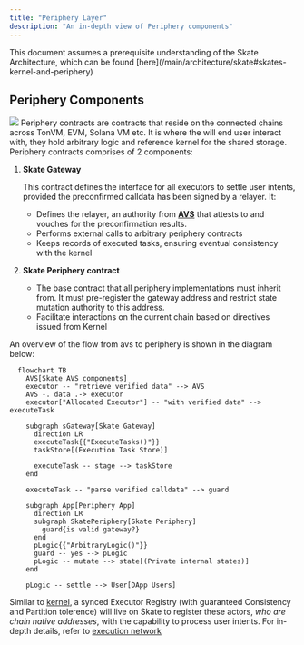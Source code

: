 ```yaml
---
title: "Periphery Layer"
description: "An in-depth view of Periphery components"
---
```


<Note>
This document assumes a prerequisite understanding of the Skate Architecture, which can be found [here](/main/architecture/skate#skates-kernel-and-periphery)
</Note>

## Periphery Components
<Frame caption="Periphery Diagram">
  <img src="/images/architecture/PeripheryOverview.png" style={{ borderRadius: '0.5rem' }} />
</Frame>
Periphery contracts are contracts that reside on the connected chains across TonVM, EVM, Solana VM etc. It is where the will end user interact with, they hold arbitrary logic and reference kernel for the shared storage. Periphery contracts comprises of 2 components: 

1. **Skate Gateway**
    
    This contract defines the interface for all executors to settle user intents, provided the preconfirmed calldata has been signed by a relayer. It:
    
    - Defines the relayer, an authority from [**AVS**](https://docs.skatechain.org/main/architecture/avs) that attests to and vouches for the preconfirmation results.
    - Performs external calls to arbitrary periphery contracts
    - Keeps records of executed tasks, ensuring eventual consistency with the kernel
2. **Skate Periphery contract**
    - The base contract that all periphery implementations must inherit from. It must pre-register the gateway address and restrict state mutation authority to this address.
    - Facilitate interactions on the current chain based on directives issued from Kernel

An overview of the flow from avs to periphery is shown in the diagram below:

<Card title="Periphery Settlement Diagram">

```mermaid
  flowchart TB
    AVS[Skate AVS components]
    executor -- "retrieve verified data" --> AVS
    AVS -. data .-> executor
    executor["Allocated Executor"] -- "with verified data" --> executeTask

    subgraph sGateway[Skate Gateway]
      direction LR
      executeTask{{"ExecuteTasks()"}}
      taskStore[(Execution Task Store)]

      executeTask -- stage --> taskStore
    end

    executeTask -- "parse verified calldata" --> guard

    subgraph App[Periphery App]
      direction LR
      subgraph SkatePeriphery[Skate Periphery]
        guard{is valid gateway?}
      end
      pLogic{{"ArbitraryLogic()"}}
      guard -- yes --> pLogic
      pLogic -- mutate --> state[(Private internal states)]
    end

    pLogic -- settle --> User[DApp Users]
```
</Card>

Similar to [kernel](/main/architecture/kernel), a synced Executor Registry (with guaranteed Consistency and Partition tolerence) will live on Skate to register these actors, _who are chain native addresses_, with the capability to process user intents. For in-depth details, refer to [execution network](/main/architecture/execution-network)
